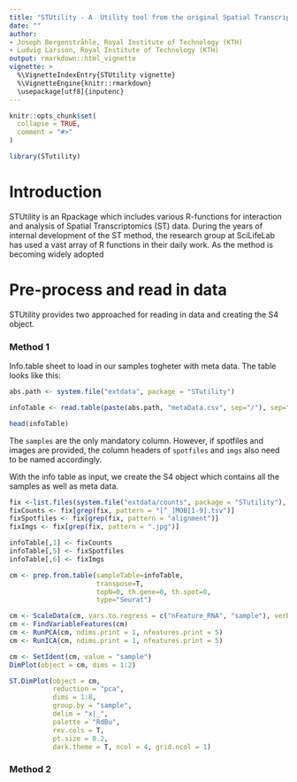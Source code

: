 ```yaml
---
title: "STUtility - A  Utility tool from the original Spatial Transcriptomics Research group"
date: ""
author: 
- Joseph Bergenstråhle, Royal Institute of Technology (KTH)
- Ludvig Larsson, Royal Institute of Technology (KTH)
output: rmarkdown::html_vignette
vignette: >
  %\VignetteIndexEntry{STUtility vignette}
  %\VignetteEngine{knitr::rmarkdown}
  \usepackage[utf8]{inputenc}
---
```


```r
knitr::opts_chunk$set(
  collapse = TRUE,
  comment = "#>"
)
```

```r
library(STutility)

```


Introduction
============

STUtility is an Rpackage which includes various R-functions for interaction and analysis of Spatial Transcriptomics (ST) data. During the years of internal development of the ST method, the research group at SciLifeLab has used a vast array of R functions in their daily work. As the method is becoming widely adopted 


Pre-process and read in data
=============

STUtility provides two approached for reading in data and creating the S4 object. 

### Method 1

Info.table sheet to load in our samples togheter with meta data. 
The table looks like this:

```r

abs.path <- system.file("extdata", package = "STutility")

```

```r

infoTable <- read.table(paste(abs.path, "metaData.csv", sep="/"), sep=";", header=T)

head(infoTable)
```

The `samples` are the only mandatory column. However, if spotfiles and images are provided, the column headers of `spotfiles` and `imgs` also need to be named accordingly. 

With the info table as input, we create the S4 object which contains all the samples as well as meta data. 

```r
fix <-list.files(system.file("extdata/counts", package = "STutility"), full.names = T)
fixCounts <- fix[grep(fix, pattern = "[^_]MOB[1-9].tsv")]
fixSpotfiles <- fix[grep(fix, pattern = "alignment")]
fixImgs <- fix[grep(fix, pattern = ".jpg")]

infoTable[,1] <- fixCounts
infoTable[,5] <- fixSpotfiles
infoTable[,6] <- fixImgs

```

```r

cm <- prep.from.table(sampleTable=infoTable, 
                      transpose=T, 
                      topN=0, th.gene=0, th.spot=0, 
                      type="Seurat")

```



```r

cm <- ScaleData(cm, vars.to.regress = c("nFeature_RNA", "sample"), verbose = T)
cm <- FindVariableFeatures(cm)
cm <- RunPCA(cm, ndims.print = 1, nfeatures.print = 5)
cm <- RunICA(cm, ndims.print = 1, nfeatures.print = 5)

```

```r

cm <- SetIdent(cm, value = "sample")
DimPlot(object = cm, dims = 1:2)

```


```r

ST.DimPlot(object = cm, 
           reduction = "pca",
           dims = 1:8, 
           group.by = "sample", 
           delim = "x|_", 
           palette = "RdBu",
           rev.cols = T,
           pt.size = 0.2,
           dark.theme = T, ncol = 4, grid.ncol = 1)

```


### Method 2



